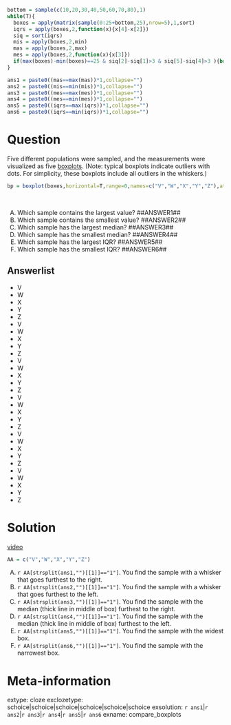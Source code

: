 ```r

bottom = sample(c(10,20,30,40,50,60,70,80),1)
while(T){
  boxes = apply(matrix(sample(0:25+bottom,25),nrow=5),1,sort)
  iqrs = apply(boxes,2,function(x){x[4]-x[2]})
  siq = sort(iqrs)
  mis = apply(boxes,2,min)
  mas = apply(boxes,2,max)
  mes = apply(boxes,2,function(x){x[3]})
  if(max(boxes)-min(boxes)==25 & siq[2]-siq[1]>3 & siq[5]-siq[4]>3 ){break}
}

ans1 = paste0((mas==max(mas))*1,collapse="")
ans2 = paste0((mis==min(mis))*1,collapse="")
ans3 = paste0((mes==max(mes))*1,collapse="")
ans4 = paste0((mes==min(mes))*1,collapse="")
ans5 = paste0((iqrs==max(iqrs))*1,collapse="")
ans6 = paste0((iqrs==min(iqrs))*1,collapse="")
```


Question
========

Five different populations were sampled, and the measurements were visualized as five [boxplots](https://en.wikipedia.org/wiki/Box_plot){target="blank"}. (Note: typical boxplots indicate outliers with dots. For simplicity, these boxplots include all outliers in the whiskers.)

```r
bp = boxplot(boxes,horizontal=T,range=0,names=c("V","W","X","Y","Z"),at=5:1)
```
\

A.  Which sample contains the largest value? ##ANSWER1##
B.  Which sample contains the smallest value? ##ANSWER2##
C.  Which sample has the largest median? ##ANSWER3##
D.  Which sample has the smallest median? ##ANSWER4##
E.  Which sample has the largest IQR? ##ANSWER5##
F.  Which sample has the smallest IQR? ##ANSWER6##


Answerlist
--------
* V
* W
* X
* Y
* Z
* V
* W
* X
* Y
* Z
* V
* W
* X
* Y
* Z
* V
* W
* X
* Y
* Z
* V
* W
* X
* Y
* Z
* V
* W
* X
* Y
* Z


Solution
========

[video](https://vimeo.com/531912457){target="_blank"}

```r
AA = c("V","W","X","Y","Z")
```

A.  `r AA[strsplit(ans1,"")[[1]]=="1"]`. You find the sample with a whisker that goes furthest to the right.
B.  `r AA[strsplit(ans2,"")[[1]]=="1"]`. You find the sample with a whisker that goes furthest to the left.
C.  `r AA[strsplit(ans3,"")[[1]]=="1"]`. You find the sample with the median (thick line in middle of box) furthest to the right.
D.  `r AA[strsplit(ans4,"")[[1]]=="1"]`. You find the sample with the median (thick line in middle of box) furthest to the left.
E.  `r AA[strsplit(ans5,"")[[1]]=="1"]`. You find the sample with the widest box.
F.  `r AA[strsplit(ans6,"")[[1]]=="1"]`. You find the sample with the narrowest box.


Meta-information
================
extype: cloze
exclozetype: schoice|schoice|schoice|schoice|schoice|schoice
exsolution: `r ans1`|`r ans2`|`r ans3`|`r ans4`|`r ans5`|`r ans6`
exname: compare_boxplots